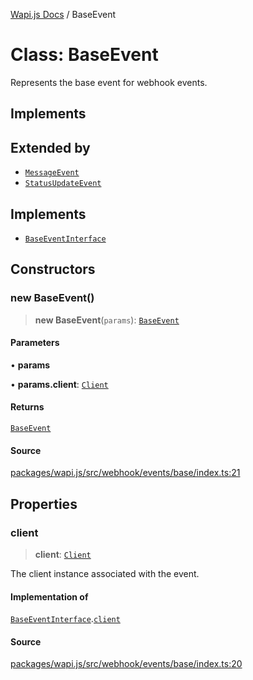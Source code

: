 [Wapi.js Docs](../README.mdx) / BaseEvent

# Class: BaseEvent

Represents the base event for webhook events.

## Implements

## Extended by

- [`MessageEvent`](MessageEvent.mdx)
- [`StatusUpdateEvent`](StatusUpdateEvent.mdx)

## Implements

- [`BaseEventInterface`](../interfaces/BaseEventInterface.mdx)

## Constructors

### new BaseEvent()

> **new BaseEvent**(`params`): [`BaseEvent`](BaseEvent.mdx)

#### Parameters

• **params**

• **params.client**: [`Client`](Client.mdx)

#### Returns

[`BaseEvent`](BaseEvent.mdx)

#### Source

[packages/wapi.js/src/webhook/events/base/index.ts:21](https://github.com/sarthakjdev/wapi.js/blob/1b066ed4efaf997a4bb012da51514dfcb4165da6/packages/wapi.js/src/webhook/events/base/index.ts#L21)

## Properties

### client

> **client**: [`Client`](Client.mdx)

The client instance associated with the event.

#### Implementation of

[`BaseEventInterface`](../interfaces/BaseEventInterface.mdx).[`client`](../interfaces/BaseEventInterface.mdx#client)

#### Source

[packages/wapi.js/src/webhook/events/base/index.ts:20](https://github.com/sarthakjdev/wapi.js/blob/1b066ed4efaf997a4bb012da51514dfcb4165da6/packages/wapi.js/src/webhook/events/base/index.ts#L20)
